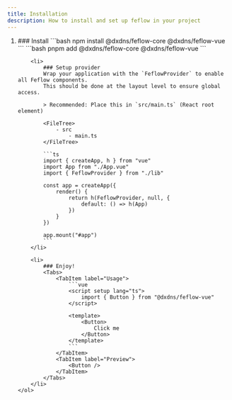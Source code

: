 ```yaml
---
title: Installation
description: How to install and set up feflow in your project
---
```



<Steps>
    <ol>
        <li>
            ### Install
            <Tabs>
                <TabItem label="npm" icon="npm">
                    ```bash
                    npm install @dxdns/feflow-core @dxdns/feflow-vue
                    ```
                </TabItem>
                <TabItem label="pnpm" icon="pnpm">
                    ```bash
                    pnpm add @dxdns/feflow-core @dxdns/feflow-vue
                    ```
                </TabItem>
            </Tabs>
        </li>

        <li>
            ### Setup provider
            Wrap your application with the `FeflowProvider` to enable all Feflow components.
            This should be done at the layout level to ensure global access.

            > Recommended: Place this in `src/main.ts` (React root element)

            <FileTree>
                - src
                    - main.ts
            </FileTree>

            ```ts
            import { createApp, h } from "vue"
            import App from "./App.vue"
            import { FeflowProvider } from "./lib"

            const app = createApp({
                render() {
                    return h(FeflowProvider, null, {
                        default: () => h(App)
                    })
                }
            })

            app.mount("#app")
            ```
        </li>

        <li>
            ### Enjoy!
            <Tabs>
                <TabItem label="Usage">
                    ```vue
                    <script setup lang="ts">
                        import { Button } from "@dxdns/feflow-vue"
                    </script>

                    <template>
                        <Button>
                            Click me
                        </Button>
                    </template>
                    ```
                </TabItem>
                <TabItem label="Preview">
                    <Button />
                </TabItem>
            </Tabs>
        </li>
    </ol>

</Steps>
